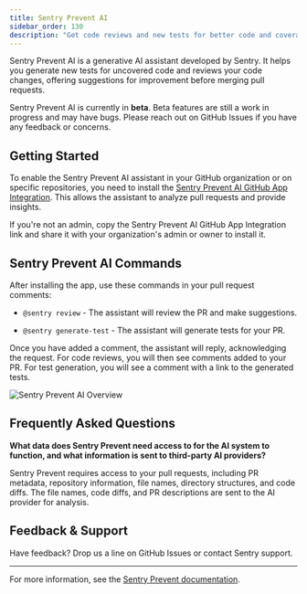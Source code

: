 ```yaml
---
title: Sentry Prevent AI
sidebar_order: 130
description: "Get code reviews and new tests for better code and coverage using Sentry Prevent AI."
---
```


Sentry Prevent AI is a generative AI assistant developed by Sentry. It helps you generate new tests for uncovered code and reviews your code changes, offering suggestions for improvement before merging pull requests.

<Alert>
  Sentry Prevent AI is currently in <strong>beta</strong>. Beta features are still a work in progress and may have bugs. Please reach out on GitHub Issues if you have any feedback or concerns.
</Alert>

## Getting Started

To enable the Sentry Prevent AI assistant in your GitHub organization or on specific repositories, you need to install the [Sentry Prevent AI GitHub App Integration](https://github.com/apps/seer-by-sentry). This allows the assistant to analyze pull requests and provide insights.

If you're not an admin, copy the Sentry Prevent AI GitHub App Integration link and share it with your organization's admin or owner to install it.

## Sentry Prevent AI Commands

After installing the app, use these commands in your pull request comments:

-  `@sentry review` - The assistant will review the PR and make suggestions.

- `@sentry generate-test` - The assistant will generate tests for your PR.

Once you have added a comment, the assistant will reply, acknowledging the request. For code reviews, you will then see comments added to your PR. For test generation, you will see a comment with a link to the generated tests.

![Sentry Prevent AI Overview](./img/sentry-prevent-review.png)

## Frequently Asked Questions

**What data does Sentry Prevent need access to for the AI system to function, and what information is sent to third-party AI providers?**

Sentry Prevent requires access to your pull requests, including PR metadata, repository information, file names, directory structures, and code diffs. The file names, code diffs, and PR descriptions are sent to the AI provider for analysis.

## Feedback & Support

Have feedback? Drop us a line on GitHub Issues or contact Sentry support.

---

For more information, see the [Sentry Prevent documentation](https://docs.sentry.io/).